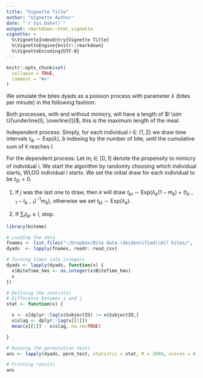 ```yaml
---
title: "Vignette Title"
author: "Vignette Author"
date: "`r Sys.Date()`"
output: rmarkdown::html_vignette
vignette: >
  %\VignetteIndexEntry{Vignette Title}
  %\VignetteEngine{knitr::rmarkdown}
  %\VignetteEncoding{UTF-8}
---
```


```r
knitr::opts_chunk$set(
  collapse = TRUE,
  comment = "#>"
)
```

We simulate the bites dyads as a poisson process with parameter $\lambda$ (bites per minute) in the following fashion:

Both processes, with and without mimicry, will have a length of $l \sim U(\underline{l}, \overline{l})$, this is the maximum length of the meal.

Independent process: Simply, for each individual $i\in\{1,2\}$ we draw time intervals $t_{ib}\sim\mbox{Exp}(\lambda)$, $b$ indexing by the number of bite, until the cumulative sum of it reaches $l$.

For the dependent process: Let $m_i \in [0,1]$ denote the propensity to mimicry of individual i. We start the algorithm by randomly choosing which individual starts, WLOG individual $i$ starts. We set the initial draw for each individual to be $t_{i0} = 0$.

1.  If $j$ was the last one to draw, then $k$ will draw $t_{kt} \sim \mbox{Exp}\left(\lambda_k(1 - m_k) + (t_{it-1} - t_{k-1})^{-1}m_k\right)$, otherwise we set $t_{kt} \sim \mbox{Exp}\left(\lambda_k\right)$.

2.  If $\sum_t t_{kt} \geq l$, stop.

```r
library(biteme)

# Loading the data
fnames <- list.files("~/Dropbox/Bite data (deidentified)/All bites/", full.names = TRUE)
dyads  <- lapply(fnames, readr::read_csv)

# Turning times into integers
dyads <- lapply(dyads, function(x) {
  x$BiteTime_hms <- as.integer(x$BiteTime_hms)
  x
})

# Defining the statistic
# Difference between i and j
stat <- function(x) {

  x <- x[dplyr::lag(x$SubjectID) != x$SubjectID,]
  x$slag <- dplyr::lag(x[[1]])
  mean(x[[1]] - x$slag, na.rm=TRUE)

}

# Running the permutation tests
ans <- lapply(dyads, perm_test, statistic = stat, R = 1000, ncores = 6)

# Printing results
ans
```

